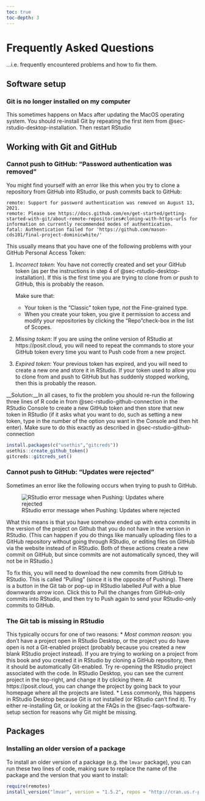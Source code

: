 ```yaml
---
toc: true
toc-depth: 3
---
```


# Frequently Asked Questions

...i.e. frequently encountered problems and how to fix them.

<!-- TODO
VPN issues... possibly better for Blackboard/Canvas
- https://answers.uillinois.edu/illinois/page.php?id=63520
- https://kb.mit.edu/confluence/display/mitcontrib/Cisco+Anyconnect+Manual+uninstall+Mac+OS
-->

## Software setup {#sec-faqs-software-setup}

### Git is no longer installed on my computer

This sometimes happens on Macs after updating the MacOS operating system. You should re-install Git by repeating the first item from @sec-rstudio-desktop-installation. Then restart RStudio

<!-- ### RStudio error: Error occurred during transmission -->

<!-- If you get this error message when logging into the GMU RStudio Server: -->

<!-- ![RStudio error message: Error occurred during transmission](img/rstudio-error-occurred-during-transmission.png) -->

<!-- Solution -->

<!-- * Go to https://rstudio.cos.gmu.edu/home -->
<!-- * Click the "Quit" button (near the top of the page) -->
<!-- * Then you should be able to reopen a project. -->


## Working with Git and GitHub

<!-- TODO: 

### Cannot make a commit
Need to set name and email

-->

### Cannot push to GitHub: "Password authentication was removed"

You might find yourself with an error like this when you try to clone a repository from GitHub into RStudio, or push commits back to GitHub:

<!-- TODO: get a screenshot of this error -->

```
remote: Support for password authentication was removed on August 13, 2021.
remote: Please see https://docs.github.com/en/get-started/getting-started-with-git/about-remote-repositories#cloning-with-https-urls for information on currently recommended modes of authentication.
fatal: Authentication failed for 'https://github.com/mason-cds101/final-project-dominicwhite/'
```

This usually means that you have one of the following problems with your GitHub Personal Access Token:

1. *Incorrect token*: You have not correctly created and set your GitHub token (as per the instructions in step 4 of @sec-rstudio-desktop-installation). If this is the first time you are trying to clone from or push to GitHub, this is probably the reason.

   Make sure that:
   
   * Your token is the "Classic" token type, *not* the Fine-grained type.
   * When you create your token, you give it permission to access and modify your repositories by clicking the "Repo"check-box in the list of Scopes.

2. *Missing token*: If you are using the online version of RStudio at https://posit.cloud, you will need to repeat the commands to store your GitHub token every time you want to Push code from a new project.

3. *Expired token*: Your previous token has expired, and you will need to create a new one and store it in RStudio. If your token used to allow you to clone from and push to GitHub but has suddenly stopped working, then this is probably the reason.

__Solution:__In all cases, to fix the problem you should re-run the following three lines of R code in from @sec-rstudio-github-connection in the RStudio Console to create a new GitHub token and then store that new token in RStudio (if it asks what you want to do, such as setting a new token, type in the number of the option you want in the Console and then hit enter). Make sure to do this exactly as described in @sec-rstudio-github-connection
   
```r
install.packages(c("usethis","gitcreds"))
usethis::create_github_token()
gitcreds::gitcreds_set()
```

### Cannot push to GitHub: "Updates were rejected"

Sometimes an error like the following occurs when trying to push to GitHub.

![RStudio error message when Pushing: Updates where rejected](../img/rstudio_git_push_rejected.png)

What this means is that you have somehow ended up with extra commits in the version of the project on Github that you do not have in the version in RStudio. (This can happen if you do things like manually uploading files to a GitHub repository without going through RStudio, or editing files on GitHub via the website instead of in RStudio. Both of these actions create a new commit on GitHub, but since commits are not automatically synced, they will not be in RStudio.)

To fix this, you will need to download the new commits from GitHub to RStudio. This is called "Pulling" (since it is the opposite of Pushing). There is a button in the Git tab or pop-up in RStudio labelled *Pull* with a blue downwards arrow icon. Click this to Pull the changes from GitHub-only commits into RStudio, and then try to Push again to send your RStudio-only commits to GitHub.

### The Git tab is missing in RStudio

This typically occurs for one of two reasons:
* *Most common reason:* you don't have a project open in RStudio Desktop, or the project you do have open is not a Git-enabled project (probably because you created a new blank RStudio project instead). If you are trying to working on a project from this book and you created it in RStudio by cloning a GitHub repository, then it should be automatically Git-enabled. Try re-opening the RStudio project associated with the code. In RStudio Desktop, you can see the current project in the top-right, and change it by clicking there. At https://posit.cloud, you can change the project by going back to your homepage where all the projects are listed.
* Less commonly, this happens in RStudio Desktop because Git is not installed (or RStudio can't find it). Try either re-installing Git, or looking at the FAQs in the @sec-faqs-software-setup section for reasons why Git might be missing.

## Packages

### Installing an older version of a package

To install an older version of a package (e.g. the `lmvar` package), you can run these two lines of code, making sure to replace the name of the package and the version that you want to install:

```r
require(remotes)
install_version("lmvar", version = "1.5.2", repos = "http://cran.us.r-project.org")
```

